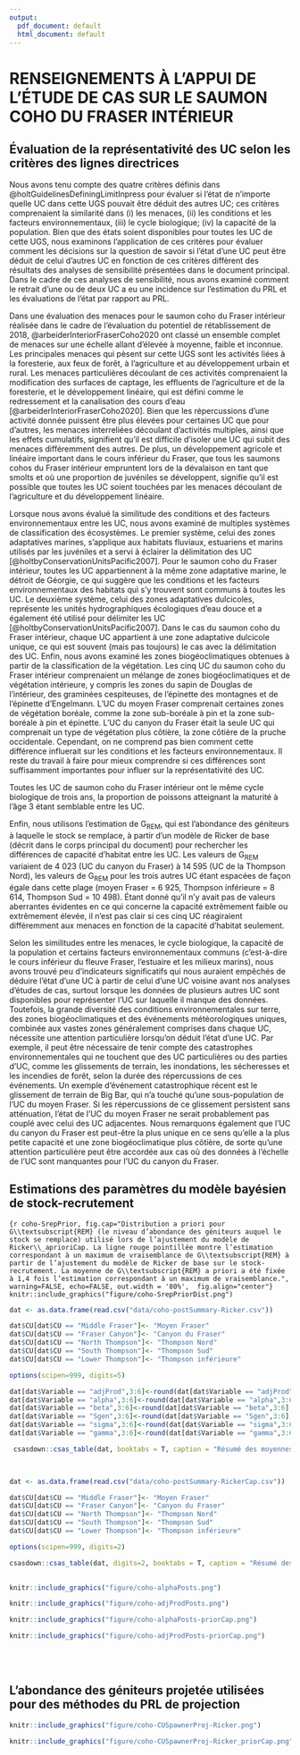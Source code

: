 ```yaml
---
output:
  pdf_document: default
  html_document: default
---
```

<!-- The following code should appear at the beginning of the first appendix.
After that, all subsequent sections will be turned into appendices. -->



# RENSEIGNEMENTS À L’APPUI DE L’ÉTUDE DE CAS SUR LE SAUMON COHO DU FRASER INTÉRIEUR {#app:coho-appendix}


## Évaluation de la représentativité des UC selon les critères des lignes directrices

Nous avons tenu compte des quatre critères définis dans @holtGuidelinesDefiningLimitInpress pour évaluer si l’état de n’importe quelle UC dans cette UGS pouvait être déduit des autres UC; ces critères comprenaient la similarité dans (i) les menaces, (ii) les conditions et les facteurs
\linebreak
environnementaux, (iii) le cycle biologique; (iv) la capacité de la population. Bien que des états soient disponibles pour toutes les UC de cette UGS, nous examinons l’application de ces critères pour évaluer comment les décisions sur la question de savoir si l’état d’une UC peut être déduit de celui d’autres UC en fonction de ces critères diffèrent des résultats des analyses de sensibilité présentées dans le document principal. Dans le cadre de ces analyses de sensibilité, nous avons examiné comment le retrait d’une ou de deux UC a eu une incidence sur l’estimation du PRL et les évaluations de l’état par rapport au PRL.

Dans une évaluation des menaces pour le saumon coho du Fraser intérieur réalisée dans le cadre de l’évaluation du potentiel de rétablissement de 2018, @arbeiderInteriorFraserCoho2020 ont classé un ensemble complet de menaces sur une échelle allant d’élevée à moyenne, faible et inconnue. Les principales menaces qui pèsent sur cette UGS sont les activités liées à la foresterie, aux feux de forêt, à l’agriculture et au développement urbain et rural. Les menaces particulières découlant de ces activités comprenaient la modification des surfaces de captage, les effluents de l’agriculture et de la foresterie, et le développement linéaire, qui est défini comme le redressement et la canalisation des cours d’eau [@arbeiderInteriorFraserCoho2020]. Bien que les répercussions d’une activité donnée puissent être plus élevées pour certaines UC que pour d’autres, les menaces interreliées découlant d’activités multiples, ainsi que les effets cumulatifs, signifient qu’il est difficile d’isoler une UC qui subit des menaces différemment des autres. De plus, un développement agricole et linéaire important dans le cours inférieur du Fraser, que tous les saumons cohos du Fraser intérieur empruntent lors de la dévalaison en tant que smolts et où une proportion de juvéniles se développent, signifie qu’il est possible que toutes les UC soient touchées par les menaces découlant de l’agriculture et du développement linéaire.

Lorsque nous avons évalué la similitude des conditions et des facteurs environnementaux entre les UC, nous avons examiné de multiples systèmes de classification des écosystèmes. Le premier système, celui des zones adaptatives marines, s’applique aux habitats fluviaux, estuariens et marins utilisés par les juvéniles et a servi à éclairer la délimitation des UC [@holtbyConservationUnitsPacific2007]. Pour le saumon coho du Fraser intérieur, toutes les UC appartiennent à la même zone adaptative marine, le détroit de Géorgie, ce qui suggère que les conditions et les facteurs environnementaux des habitats qui s’y trouvent sont communs à toutes les UC. Le deuxième système, celui des zones adaptatives dulcicoles, représente les unités hydrographiques écologiques d’eau douce et a également été utilisé pour délimiter les UC [@holtbyConservationUnitsPacific2007]. Dans le cas du saumon coho du Fraser intérieur, chaque UC appartient à une zone adaptative dulcicole unique, ce qui est souvent (mais pas toujours) le cas avec la délimitation des UC. Enfin, nous avons examiné les zones biogéoclimatiques obtenues à partir de la classification de la végétation. Les cinq UC du saumon coho du Fraser intérieur comprenaient un mélange de zones biogéoclimatiques et de végétation intérieure, y compris les zones du sapin de Douglas de l’intérieur, des graminées cespiteuses, de l’épinette des montagnes et de l’épinette d’Engelmann. L’UC du moyen Fraser comprenait certaines zones de végétation boréale, comme la zone sub-boréale à pin et la zone sub-boréale à pin et épinette. L’UC du canyon du Fraser était la seule UC qui comprenait un type de végétation plus côtière, la zone côtière de la pruche occidentale. Cependant, on ne comprend pas bien comment cette différence influerait sur les conditions et les facteurs environnementaux. Il reste du travail à faire pour mieux comprendre si ces différences sont suffisamment importantes pour influer sur la représentativité des UC.

Toutes les UC de saumon coho du Fraser intérieur ont le même cycle biologique de trois ans, la proportion de poissons atteignant la maturité à l’âge 3 étant semblable entre les UC.   

Enfin, nous utilisons l’estimation de G~REM~, qui est l’abondance des géniteurs à laquelle le stock se remplace, à partir d’un modèle de Ricker de base (décrit dans le corps principal du document) pour rechercher les différences de capacité d’habitat entre les UC. Les valeurs de G~REM~ variaient de 4 023 (UC du canyon du Fraser) à 14 595 (UC de la Thompson Nord), les valeurs de G~REM~ pour les trois autres UC étant espacées de façon égale dans cette plage (moyen Fraser = 6 925, Thompson inférieure = 8 614, Thompson Sud = 10 498). Étant donné qu’il n’y avait pas de valeurs aberrantes évidentes en ce qui concerne la capacité extrêmement faible ou extrêmement élevée, il n’est pas clair si ces cinq UC réagiraient différemment aux menaces en fonction de la capacité d’habitat seulement.

Selon les similitudes entre les menaces, le cycle biologique, la capacité de la population et certains facteurs environnementaux communs (c’est-à-dire le cours inférieur du fleuve Fraser, l’estuaire et les milieux marins), nous avons trouvé peu d’indicateurs significatifs qui nous auraient empêchés de déduire l’état d’une UC à partir de celui d’une UC voisine avant nos analyses d’études de cas, surtout lorsque les données de plusieurs autres UC sont disponibles pour représenter l’UC sur laquelle il manque des données. Toutefois, la grande diversité des conditions environnementales sur terre, des zones biogéoclimatiques et des événements météorologiques uniques, combinée aux vastes zones généralement comprises dans chaque UC, nécessite une attention particulière lorsqu’on déduit l’état d’une UC. Par exemple, il peut être nécessaire de tenir compte des catastrophes environnementales qui ne touchent que des UC particulières ou des parties d’UC, comme les glissements de terrain, les inondations, les sécheresses et les incendies de forêt, selon la durée des répercussions de ces événements. Un exemple d’événement catastrophique récent est le glissement de terrain de Big Bar, qui n’a touché qu’une sous-population de l’UC du moyen Fraser. Si les répercussions de ce glissement persistent sans atténuation, l’état de l’UC du moyen Fraser ne serait probablement pas couplé avec celui des UC adjacentes. Nous remarquons également que l’UC du canyon du Fraser est peut-être la plus unique en ce sens qu’elle a la plus petite capacité et une zone biogéoclimatique plus côtière, de sorte qu’une attention particulière peut être accordée aux cas où des données à l’échelle de l’UC sont manquantes pour l’UC du canyon du Fraser.


\newpage

## Estimations des paramètres du modèle bayésien de stock-recrutement


```{r coho-SrepPrior, fig.cap="Distribution a priori pour G\\textsubscript{REM} (le niveau d’abondance des géniteurs auquel le stock se remplace) utilisé lors de l’ajustement du modèle de Ricker\\_aprioriCap. La ligne rouge pointillée montre l’estimation correspondant à un maximum de vraisemblance de G\\textsubscript{REM} à partir de l’ajustement du modèle de Ricker de base sur le stock-recrutement. La moyenne de G\\textsubscript{REM} a priori a été fixée à 1,4 fois l’estimation correspondant à un maximum de vraisemblance.", warning=FALSE, echo=FALSE, out.width = '80%',  fig.align="center"}
knitr::include_graphics("figure/coho-SrepPriorDist.png")
```


\newpage

```r

dat <- as.data.frame(read.csv("data/coho-postSummary-Ricker.csv"))

dat$CU[dat$CU == "Middle Fraser"]<- "Moyen Fraser"
dat$CU[dat$CU == "Fraser Canyon"]<- "Canyon du Fraser"
dat$CU[dat$CU == "North Thompson"]<- "Thompson Nord"
dat$CU[dat$CU == "South Thompson"]<- "Thompson Sud"
dat$CU[dat$CU == "Lower Thompson"]<- "Thompson inférieure"

options(scipen=999, digits=5)

dat[dat$Variable == "adjProd",3:6]<-round(dat[dat$Variable == "adjProd",3:6],digits=2)
dat[dat$Variable == "alpha",3:6]<-round(dat[dat$Variable == "alpha",3:6],digits=2)
dat[dat$Variable == "beta",3:6]<-round(dat[dat$Variable == "beta",3:6],digits=4)
dat[dat$Variable == "Sgen",3:6]<-round(dat[dat$Variable == "Sgen",3:6],digits=0)
dat[dat$Variable == "sigma",3:6]<-round(dat[dat$Variable == "sigma",3:6],digits=2)
dat[dat$Variable == "gamma",3:6]<-round(dat[dat$Variable == "gamma",3:6],digits=2)

 csasdown::csas_table(dat, booktabs = T, caption = "Résumé des moyennes de distribution a posteriori et des quantiles (5 %, 50 % et 95 %) pour les paramètres du modèle de stock-recrutement et le PRI fondé sur Ggén selon l’ajustement du modèle de Ricker. Le paramètre « adjProd » est la productivité effective, $\\alpha$', de l’équation 15 dans le document principal.")

 
```


\newpage

```r

dat <- as.data.frame(read.csv("data/coho-postSummary-RickerCap.csv"))

dat$CU[dat$CU == "Middle Fraser"]<- "Moyen Fraser"
dat$CU[dat$CU == "Fraser Canyon"]<- "Canyon du Fraser"
dat$CU[dat$CU == "North Thompson"]<- "Thompson Nord"
dat$CU[dat$CU == "South Thompson"]<- "Thompson Sud"
dat$CU[dat$CU == "Lower Thompson"]<- "Thompson inférieure"

options(scipen=999, digits=2)

csasdown::csas_table(dat, digits=2, booktabs = T, caption = "Résumé des moyennes de distribution a posteriori et des quantiles (5 %, 50 % et 95 %) pour les paramètres du modèle de stock-recrutement et le PRI fondé sur Ggén selon l’ajustement du modèle de Ricker\\_aprioriCap. Le paramètre « adjProd » est la productivité effective, $\\alpha$', de l’équation 15 dans le document principal.")
 
```

```r
knitr::include_graphics("figure/coho-alphaPosts.png")
```
<!--Posterior distributions for Ricker $\\alpha$ parameters, by CU, obtained from fitting the base Ricker stock-recruitment model-->

\newpage

```r
knitr::include_graphics("figure/coho-adjProdPosts.png")
```

\newpage

```r
knitr::include_graphics("figure/coho-alphaPosts-priorCap.png")
```

\newpage

```r
knitr::include_graphics("figure/coho-adjProdPosts-priorCap.png")
```

\
&nbsp;
&nbsp;
\newpage

## L’abondance des géniteurs projetée utilisées pour des méthodes du PRL de projection

```r
knitr::include_graphics("figure/coho-CUSpawnerProj-Ricker.png")
```





```r
knitr::include_graphics("figure/coho-CUSpawnerProj-Ricker_priorCap.png")
```




